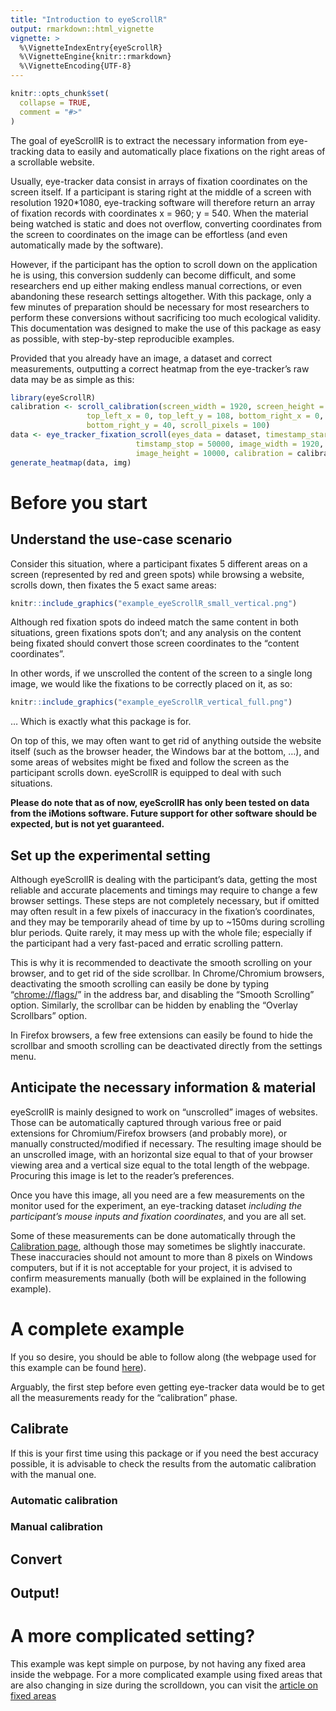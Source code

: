 ```yaml
---
title: "Introduction to eyeScrollR"
output: rmarkdown::html_vignette
vignette: >
  %\VignetteIndexEntry{eyeScrollR}
  %\VignetteEngine{knitr::rmarkdown}
  %\VignetteEncoding{UTF-8}
---
```


```r
knitr::opts_chunk$set(
  collapse = TRUE,
  comment = "#>"
)
```

The goal of eyeScrollR is to extract the necessary information from eye-tracking data to easily and automatically place fixations on the right areas of a scrollable website.

Usually, eye-tracker data consist in arrays of fixation coordinates on the screen itself. If a participant is staring right at the middle of a screen with resolution 1920\*1080, eye-tracking software will therefore return an array of fixation records with coordinates x = 960; y = 540. When the material being watched is static and does not overflow, converting coordinates from the screen to coordinates on the image can be effortless (and even automatically made by the software).

However, if the participant has the option to scroll down on the application he is using, this conversion suddenly can become difficult, and some researchers end up either making endless manual corrections, or even abandoning these research settings altogether. With this package, only a few minutes of preparation should be necessary for most researchers to perform these conversions without sacrificing too much ecological validity. This documentation was designed to make the use of this package as easy as possible, with step-by-step reproducible examples.

Provided that you already have an image, a dataset and correct measurements, outputting a correct heatmap from the eye-tracker's raw data may be as simple as this:

```r
library(eyeScrollR)
calibration <- scroll_calibration(screen_width = 1920, screen_height = 1080,
                 top_left_x = 0, top_left_y = 108, bottom_right_x = 0,
                 bottom_right_y = 40, scroll_pixels = 100)
data <- eye_tracker_fixation_scroll(eyes_data = dataset, timestamp_start = 2000,
                            timstamp_stop = 50000, image_width = 1920,
                            image_height = 10000, calibration = calibration)
generate_heatmap(data, img)
```

# Before you start

## Understand the use-case scenario

Consider this situation, where a participant fixates 5 different areas on a screen (represented by red and green spots) while browsing a website, scrolls down, then fixates the 5 exact same areas:

```r
knitr::include_graphics("example_eyeScrollR_small_vertical.png")
```

Although red fixation spots do indeed match the same content in both situations, green fixations spots don't; and any analysis on the content being fixated should convert those screen coordinates to the "content coordinates".

In other words, if we unscrolled the content of the screen to a single long image, we would like the fixations to be correctly placed on it, as so:

```r
knitr::include_graphics("example_eyeScrollR_vertical_full.png")
```

... Which is exactly what this package is for.

On top of this, we may often want to get rid of anything outside the website itself (such as the browser header, the Windows bar at the bottom, ...), and some areas of websites might be fixed and follow the screen as the participant scrolls down. eyeScrollR is equipped to deal with such situations.

**Please do note that as of now, eyeScrollR has only been tested on data from the iMotions software. Future support for other software should be expected, but is not yet guaranteed.**

## Set up the experimental setting

Although eyeScrollR is dealing with the participant's data, getting the most reliable and accurate placements and timings may require to change a few browser settings. These steps are not completely necessary, but if omitted may often result in a few pixels of inaccuracy in the fixation's coordinates, and they may be temporarily ahead of time by up to \~150ms during scrolling blur periods. Quite rarely, it may mess up with the whole file; especially if the participant had a very fast-paced and erratic scrolling pattern.

This is why it is recommended to deactivate the smooth scrolling on your browser, and to get rid of the side scrollbar. In Chrome/Chromium browsers, deactivating the smooth scrolling can easily be done by typing "<chrome://flags/>" in the address bar, and disabling the "Smooth Scrolling" option. Similarly, the scrollbar can be hidden by enabling the "Overlay Scrollbars" option.

In Firefox browsers, a few free extensions can easily be found to hide the scrollbar and smooth scrolling can be deactivated directly from the settings menu.

## Anticipate the necessary information & material

eyeScrollR is mainly designed to work on "unscrolled" images of websites. Those can be automatically captured through various free or paid extensions for Chromium/Firefox browsers (and probably more), or manually constructed/modified if necessary. The resulting image should be an unscrolled image, with an horizontal size equal to that of your browser viewing area and a vertical size equal to the total length of the webpage. Procuring this image is let to the reader's preferences.

Once you have this image, all you need are a few measurements on the monitor used for the experiment, an eye-tracking dataset *including the participant's mouse inputs and fixation coordinates*, and you are all set.

Some of these measurements can be done automatically through the [Calibration page](../calibration.html "Calibration page"), although those may sometimes be slightly inaccurate. These inaccuracies should not amount to more than 8 pixels on Windows computers, but if it is not acceptable for your project, it is advised to confirm measurements manually (both will be explained in the following example).

# A complete example

If you so desire, you should be able to follow along (the webpage used for this example can be found [here](../test_no_fixed.html "simple test page")).

Arguably, the first step before even getting eye-tracker data would be to get all the measurements ready for the "calibration" phase.

## Calibrate

If this is your first time using this package or if you need the best accuracy possible, it is advisable to check the results from the automatic calibration with the manual one.

### Automatic calibration

### Manual calibration

## Convert

## Output!

# A more complicated setting?

This example was kept simple on purpose, by not having any fixed area inside the webpage. For a more complicated example using fixed areas that are also changing in size during the scrolldown, you can visit the [article on fixed areas](fixed_areas.html "article on fixed areas")

